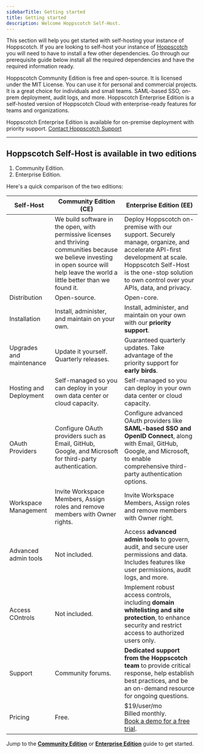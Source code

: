 ```yaml
---
sidebarTitle: Getting started
title: Getting started
description: Welcome Hoppscotch Self-Host.
---
```


This section will help you get started with self-hosting your instance of Hoppscotch. If you are looking to self-host your instance of [Hoppscotch](https://github.com/hoppscotch/hoppscotch) you will need to have to install a few other dependencies. Go through our prerequisite guide below install all the required dependencies and have the required information ready.

<CardGroup cols={1}>
  <Card title="Community Edition" iconType="light" icon="circle-arrow-right" href="/documentation/self-host/community-edition/getting-started">
    Hoppscotch Community Edition is free and open-source. It is licensed under the MIT License. You can use it for personal and commercial projects. It is a great choice for individuals and small teams.
  </Card>
  <Card title="Enterprise Edition" iconType="light" icon="circle-arrow-right" href="/documentation/self-host/enterprise-edition/getting-started">
    SAML-based SSO, on-prem deployment, audit logs, and more. Hoppscotch Enterprise Edition is a self-hosted version of Hoppscotch Cloud with enterprise-ready features for teams and organizations.
  </Card>
</CardGroup>

<Info>Hoppscotch Enterprise Edition is available for on-premise deployment with priority support. [Contact Hoppscotch Support](/support/getting-started/contact)</Info>

---

## Hoppscotch Self-Host is available in two editions

1. Community Edition.
2. Enterprise Edition.

Here's a quick comparison of the two editions:

| **Self-Host**            | **Community Edition** (CE)                                                                                                                                                               | **Enterprise Edition** (EE)                                                                                                                                                                                              |
| ------------------------ | ---------------------------------------------------------------------------------------------------------------------------------------------------------------------------------------- | ------------------------------------------------------------------------------------------------------------------------------------------------------------------------------------------------------------------------ |
|                          | We build software in the open, with permissive licenses and thriving communities because we believe investing in open source will help leave the world a little better than we found it. | Deploy Hoppscotch on-premise with our support. Securely manage, organize, and accelerate API-first development at scale. Hoppscotch Self-Host is the one-stop solution to own control over your APIs, data, and privacy. |
| Distribution             | Open-source.                                                                                                                                                                             | Open-core.                                                                                                                                                                                                               |
| Installation             | Install, administer, and maintain on your own.                                                                                                                                           | Install, administer, and maintain on your own with our **priority support**.                                                                                                                                                 |
| Upgrades and maintenance | Update it yourself. Quarterly releases.                                                                                                                                                  | Guaranteed quarterly updates. Take advantage of the priority support for **early birds**.                                                                                                                                    |
| Hosting and Deployment   | Self-managed so you can deploy in your own data center or cloud capacity.                                                                                                                | Self-managed so you can deploy in your own data center or cloud capacity.                                                                                                                                                |
| OAuth Providers          | Configure OAuth providers such as Email, GitHub, Google, and Microsoft for third-party authentication.                                                                                   | Configure advanced OAuth providers like **SAML-based SSO and OpenID Connect**, along with Email, GitHub, Google, and Microsoft, to enable comprehensive third-party authentication options.                                        |
| Workspace Management     | Invite Workspace Members, Assign roles and remove members with Owner rights.                                                                                                             | Invite Workspace Members, Assign roles and remove members with Owner right.                                                                                                                                              |
| Advanced admin tools     | Not included.                                                                                                                                                                            | Access **advanced admin tools** to govern, audit, and secure user permissions and data. Includes features like user permissions, audit logs, and more.                                        |
| Access COntrols          | Not included.                                                                                                                                                                            | Implement robust access controls, including **domain whitelisting and site protection**, to enhance security and restrict access to authorized users only.
| Support                  | Community forums.                                                                                                                                                                        | **Dedicated support from the Hoppscotch team** to provide critical response, help establish best practices, and be an on-demand resource for ongoing questions.                                                              |
| Pricing                  | Free.                                                                                                                                                                                    | $19/user/mo<br />Billed monthly.<br />[Book a demo for a free trial](https://cal.com/hoppscotch/enterprise-demo).                                                                                            |

<Tip>Jump to the [**Community Edition**](/documentation/self-host/community-edition/getting-started) or [**Enterprise Edition**](/documentation/self-host/enterprise-edition/getting-started) guide to get started.</Tip>
